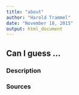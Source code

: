 ```yaml
---
title: "about"
author: "Harold Trammel"
date: "November 18, 2015"
output: html_document
---
```

## Can I guess ...

### Description

### Sources


